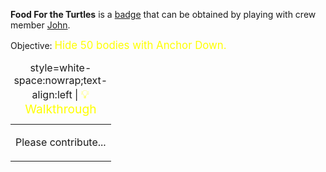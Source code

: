 '''Food For the Turtles''' is a [[Badges|badge]] that can be obtained by playing with crew member [[John_Hughes_Mercury|John]].

Objective: <big style="color:yellow">Hide 50 bodies with Anchor Down.</big>

{| class="mw-collapsible mw-collapsed"
|+ style=white-space:nowrap;text-align:left | <big style="color:yellow">💡 Walkthrough</big>
|-
| Please contribute...
|}